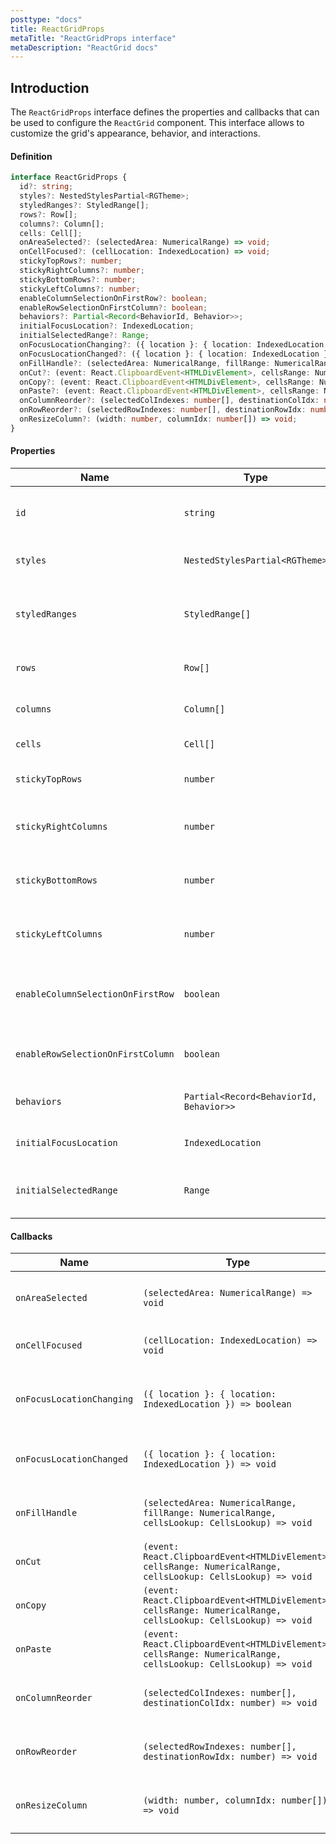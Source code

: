 ```yaml
---
posttype: "docs"
title: ReactGridProps
metaTitle: "ReactGridProps interface"
metaDescription: "ReactGrid docs"
---
```


## Introduction

The `ReactGridProps` interface defines the properties and callbacks that can be used to configure the `ReactGrid` component. This interface allows to customize the grid's appearance, behavior, and interactions.

#### Definition

```ts
interface ReactGridProps {
  id?: string;
  styles?: NestedStylesPartial<RGTheme>;
  styledRanges?: StyledRange[];
  rows?: Row[];
  columns?: Column[];
  cells: Cell[];
  onAreaSelected?: (selectedArea: NumericalRange) => void;
  onCellFocused?: (cellLocation: IndexedLocation) => void;
  stickyTopRows?: number;
  stickyRightColumns?: number;
  stickyBottomRows?: number;
  stickyLeftColumns?: number;
  enableColumnSelectionOnFirstRow?: boolean;
  enableRowSelectionOnFirstColumn?: boolean;
  behaviors?: Partial<Record<BehaviorId, Behavior>>;
  initialFocusLocation?: IndexedLocation;
  initialSelectedRange?: Range;
  onFocusLocationChanging?: ({ location }: { location: IndexedLocation }) => boolean;
  onFocusLocationChanged?: ({ location }: { location: IndexedLocation }) => void;
  onFillHandle?: (selectedArea: NumericalRange, fillRange: NumericalRange, cellsLookup: CellsLookup) => void;
  onCut?: (event: React.ClipboardEvent<HTMLDivElement>, cellsRange: NumericalRange, cellsLookup: CellsLookup) => void;
  onCopy?: (event: React.ClipboardEvent<HTMLDivElement>, cellsRange: NumericalRange, cellsLookup: CellsLookup) => void;
  onPaste?: (event: React.ClipboardEvent<HTMLDivElement>, cellsRange: NumericalRange, cellsLookup: CellsLookup) => void;
  onColumnReorder?: (selectedColIndexes: number[], destinationColIdx: number) => void;
  onRowReorder?: (selectedRowIndexes: number[], destinationRowIdx: number) => void;
  onResizeColumn?: (width: number, columnIdx: number[]) => void;
}
```

#### Properties

| Name                             | Type                                    | Description                                      |
|----------------------------------|-----------------------------------------|--------------------------------------------------|
| `id`                             | `string`                                | Optional unique identifier for the grid.         |
| `styles`                         | `NestedStylesPartial<RGTheme>`          | Optional styles for the grid.                    |
| `styledRanges`                   | `StyledRange[]`                         | Optional styled ranges within the grid.          |
| `rows`                           | `Row[]`                                 | Optional array of rows.                          |
| `columns`                        | `Column[]`                              | Optional array of columns.                       |
| `cells`                          | `Cell[]`                                | Array of cells.                                  |
| `stickyTopRows`                  | `number`                                | Number of sticky rows at the top.                |
| `stickyRightColumns`             | `number`                                | Number of sticky columns on the right.           |
| `stickyBottomRows`               | `number`                                | Number of sticky rows at the bottom.             |
| `stickyLeftColumns`              | `number`                                | Number of sticky columns on the left.            |
| `enableColumnSelectionOnFirstRow`| `boolean`                               | Enable column selection on the first row.        |
| `enableRowSelectionOnFirstColumn`| `boolean`                               | Enable row selection on the first column.        |
| `behaviors`                      | `Partial<Record<BehaviorId, Behavior>>`  | Optional behaviors for the grid.                 |
| `initialFocusLocation`           | `IndexedLocation`                       | Initial focus location in the grid.              |
| `initialSelectedRange`           | `Range`                                 | Initial selected range in the grid.              |

#### Callbacks

| Name                        | Type                                                                                          | Description                                      |
|-----------------------------|-----------------------------------------------------------------------------------------------|--------------------------------------------------|
| `onAreaSelected`             | `(selectedArea: NumericalRange) => void`                                                      | Callback when an area is selected.               |
| `onCellFocused`              | `(cellLocation: IndexedLocation) => void`                                                     | Callback when a cell is focused.                 |
| `onFocusLocationChanging`    | `({ location }: { location: IndexedLocation }) => boolean`                                    | Callback before focus location changes.          |
| `onFocusLocationChanged`     | `({ location }: { location: IndexedLocation }) => void`                                       | Callback after focus location changes.           |
| `onFillHandle`               | `(selectedArea: NumericalRange, fillRange: NumericalRange, cellsLookup: CellsLookup) => void` | Callback for fill handle action.                 |
| `onCut`                      | `(event: React.ClipboardEvent<HTMLDivElement>, cellsRange: NumericalRange, cellsLookup: CellsLookup) => void` | Callback for cut action.                         |
| `onCopy`                     | `(event: React.ClipboardEvent<HTMLDivElement>, cellsRange: NumericalRange, cellsLookup: CellsLookup) => void` | Callback for copy action.                        |
| `onPaste`                    | `(event: React.ClipboardEvent<HTMLDivElement>, cellsRange: NumericalRange, cellsLookup: CellsLookup) => void` | Callback for paste action.                       |
| `onColumnReorder`            | `(selectedColIndexes: number[], destinationColIdx: number) => void`                          | Callback for column reorder action.              |
| `onRowReorder`               | `(selectedRowIndexes: number[], destinationRowIdx: number) => void`                          | Callback for row reorder action.                 |
| `onResizeColumn`             | `(width: number, columnIdx: number[]) => void`                                                | Callback for column resize action.               |
